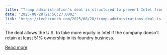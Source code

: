 ```yaml
---
title: "Trump administration’s deal is structured to prevent Intel from selling foundry unit"
date: "2025-08-28T21:56:27.000Z"
link: "https://techcrunch.com/2025/08/28/trump-administrations-deal-is-structured-to-prevent-intel-from-selling-foundry-unit/"
---
```


The deal allows the U.S. to take more equity in Intel if the company doesn't retain at least 51% ownership in its foundry business. 

[Read more](https://techcrunch.com/2025/08/28/trump-administrations-deal-is-structured-to-prevent-intel-from-selling-foundry-unit/)
